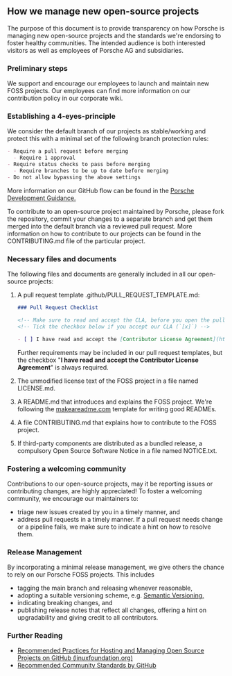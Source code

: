 
## How we manage new open-source projects

<InlineNotification theme="dark" dismissButton={false}>
  The purpose of this document is to provide transparency on how Porsche is
  managing new open-source projects and the standards we're endorsing to foster
  healthy communities. The intended audience is both interested visitors as well
  as employees of Porsche AG and subsidiaries.
</InlineNotification>

### Preliminary steps

We support and encourage our employees to launch and maintain new FOSS projects.
Our employees can find more information on our contribution policy in our
<LinkPure theme="dark" icon="lock" underline="true"
href="https://skyway.porsche.com/confluence/display/OSO/Contribution+Guide">corporate wiki.</LinkPure>

### Establishing a 4-eyes-principle

We consider the default branch of our projects as stable/working and protect this
with a minimal set of the following branch protection rules:

```markdown
- Require a pull request before merging
  - Require 1 approval
- Require status checks to pass before merging
  - Require branches to be up to date before merging
- Do not allow bypassing the above settings
```

More information on our GitHub flow can be found in the [Porsche Development
Guidance.](https://devguidance.porsche.com/coding/vcs/git-branching-model/#nowadays-widely-adopted-github-flow)

<InlineNotification theme="dark" dismissButton={false}>
To contribute to an open-source project maintained by Porsche, please fork the
repository, commit your changes to a separate branch and get them merged into
the default branch via a reviewed pull request. More information on how to
contribute to our projects can be found in the CONTRIBUTING.md file of the
particular project.
</InlineNotification>

### Necessary files and documents

The following files and documents are generally included in all our open-source projects: 

1. A pull request template <Tag theme="dark">.github/PULL_REQUEST_TEMPLATE.md</Tag>:

   ```markdown
   ### Pull Request Checklist

   <!-- Make sure to read and accept the CLA, before you open the pull request! -->
   <!-- Tick the checkbox below if you accept our CLA (`[x]`) -->

   - [ ] I have read and accept the [Contributor License Agreement](https://opensource.porsche.com/docs/cla)
   ```

   Further requirements may be included in our pull request templates, but the
   checkbox "**I have read and accept the Contributor License Agreement**" is
   always required.

2. The unmodified license text of the FOSS project in a file named <Tag
   theme="dark">LICENSE.md</Tag>.

3. A <Tag theme="dark">README.md</Tag> that introduces and explains the FOSS
   project. We're following the [makeareadme.com](https://makeareadme.com/)
   template for writing good READMEs.

4. A file <Tag theme="dark">CONTRIBUTING.md</Tag> that explains how to contribute to
   the FOSS project. 

5. If third-party components are distributed as a bundled
   release, a compulsory Open Source Software Notice in a file named
   <Tag theme="dark">NOTICE.txt</Tag>.

### Fostering a welcoming community

Contributions to our open-source projects, may it be reporting issues or
contributing changes, are highly appreciated! To foster a welcoming
community, we encourage our maintainers to:

- triage new issues created by you in a timely manner, and
- address pull requests in a timely manner. If a pull request needs change or a
  pipeline fails, we make sure to indicate a hint on how to resolve them.

### Release Management

By incorporating a minimal release management, we give others the chance to rely
on our Porsche FOSS projects. This includes

- tagging the main branch and releasing whenever reasonable,
- adopting a suitable versioning scheme, e.g. [Semantic
  Versioning,](https://semver.org/)
- indicating breaking changes, and
- publishing release notes that reflect all changes, offering a hint on
  upgradability and giving credit to all contributors.

### Further Reading

- [Recommended Practices for Hosting and Managing Open Source Projects on GitHub
  (linuxfoundation.org)](https://www.linuxfoundation.org/research/hosting-os-projects-on-github)
- [Recommended Community Standards by
  GitHub](https://github.com/Github-Community-Standards/github-community-standards)
